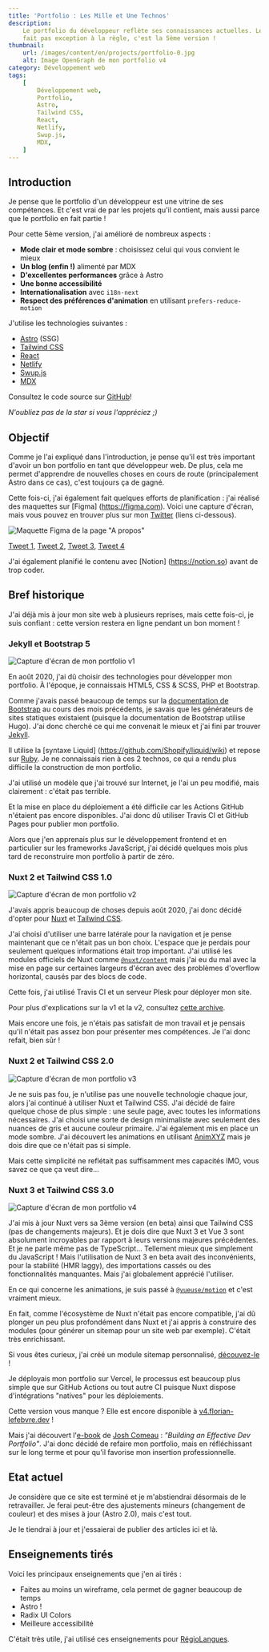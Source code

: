 ```yaml
---
title: 'Portfolio : Les Mille et Une Technos'
description:
    Le portfolio du développeur reflète ses connaissances actuelles. Le mien ne
    fait pas exception à la règle, c'est la 5ème version !
thumbnail:
    url: /images/content/en/projects/portfolio-0.jpg
    alt: Image OpenGraph de mon portfolio v4
category: Développement web
tags:
    [
        Développement web,
        Portfolio,
        Astro,
        Tailwind CSS,
        React,
        Netlify,
        Swup.js,
        MDX,
    ]
---
```


## Introduction

Je pense que le portfolio d'un développeur est une vitrine de ses compétences.
Et c'est vrai de par les projets qu'il contient, mais aussi parce que le
portfolio en fait partie !

Pour cette 5ème version, j'ai amélioré de nombreux aspects :

-   **Mode clair et mode sombre** : choisissez celui qui vous convient le mieux
-   **Un blog (enfin !)** alimenté par MDX
-   **D'excellentes performances** grâce à Astro
-   **Une bonne accessibilité**
-   **Internationalisation** avec `i18n-next`
-   **Respect des préférences d'animation** en utilisant `prefers-reduce-motion`

J'utilise les technologies suivantes :

-   [Astro](https://astro.build) (SSG)
-   [Tailwind CSS](https://tailwindcss.com)
-   [React](https://react.dev)
-   [Netlify](https://www.netlify.com/)
-   [Swup.js](https://swup.js.org/)
-   [MDX](https://mdxjs.com/)

Consultez le code source sur
[GitHub](https://github.com/florian-lefebvre/portfolio)!

_N'oubliez pas de la star si vous l'appréciez ;)_

## Objectif

Comme je l'ai expliqué dans l'introduction, je pense qu'il est très important
d'avoir un bon portfolio en tant que développeur web. De plus, cela me permet
d'apprendre de nouvelles choses en cours de route (principalement Astro dans ce
cas), c'est toujours ça de gagné.

Cette fois-ci, j'ai également fait quelques efforts de planification : j'ai
réalisé des maquettes sur [Figma] (https://figma.com). Voici une capture
d'écran, mais vous pouvez en trouver plus sur mon
[Twitter](https://twitter.com/LfbvrFlo) (liens ci-dessous).

![Maquette Figma de la page "A propos"](/images/content/en/projects/portfolio-1.png)

[Tweet 1](https://twitter.com/LfbvrFlo/status/1596097811480805376),
[Tweet 2](https://twitter.com/LfbvrFlo/status/1597347030929924096),
[Tweet 3](https://twitter.com/LfbvrFlo/status/1597616061339561984),
[Tweet 4](https://twitter.com/LfbvrFlo/status/1597892339321954304)

J'ai également planifié le contenu avec [Notion] (https://notion.so) avant de
trop coder.

## Bref historique

J'ai déjà mis à jour mon site web à plusieurs reprises, mais cette fois-ci, je
suis confiant : cette version restera en ligne pendant un bon moment !

### Jekyll et Bootstrap 5

![Capture d'écran de mon portfolio v1](/images/content/en/projects/portfolio-2.png)

En août 2020, j'ai dû choisir des technologies pour développer mon portfolio. À
l'époque, je connaissais HTML5, CSS & SCSS, PHP et Bootstrap.

Comme j'avais passé beaucoup de temps sur la
[documentation de Bootstrap](https://getbootstrap.com/docs) au cours des mois
précédents, je savais que les générateurs de sites statiques existaient (puisque
la documentation de Bootstrap utilise Hugo). J'ai donc cherché ce qui me
convenait le mieux et j'ai fini par trouver [Jekyll](https://jekyllrb.com/).

Il utilise la [syntaxe Liquid] (https://github.com/Shopify/liquid/wiki) et
repose sur [Ruby](https://www.ruby-lang.org/). Je ne connaissais rien à ces 2
technos, ce qui a rendu plus difficile la construction de mon portfolio.

J'ai utilisé un modèle que j'ai trouvé sur Internet, je l'ai un peu modifié,
mais clairement : c'était pas terrible.

Et la mise en place du déploiement a été difficile car les Actions GitHub
n'étaient pas encore disponibles. J'ai donc dû utiliser Travis CI et GitHub
Pages pour publier mon portfolio.

Alors que j'en apprenais plus sur le développement frontend et en particulier
sur les frameworks JavaScript, j'ai décidé quelques mois plus tard de
reconstruire mon portfolio à partir de zéro.

### Nuxt 2 et Tailwind CSS 1.0

![Capture d'écran de mon portfolio v2](/images/content/en/projects/portfolio-3.png)

J'avais appris beaucoup de choses depuis août 2020, j'ai donc décidé d'opter
pour [Nuxt](https://nuxtjs.org) et [Tailwind CSS](https://tailwindcss.com/).

J'ai choisi d'utiliser une barre latérale pour la navigation et je pense
maintenant que ce n'était pas un bon choix. L'espace que je perdais pour
seulement quelques informations était trop important. J'ai utilisé les modules
officiels de Nuxt comme [`@nuxt/content`](https://content.nuxtjs.org/) mais j'ai
eu du mal avec la mise en page sur certaines largeurs d'écran avec des problèmes
d'overflow horizontal, causés par des blocs de code.

Cette fois, j'ai utilisé Travis CI et un serveur Plesk pour déployer mon site.

Pour plus d'explications sur la v1 et la v2, consultez
[cette archive](https://github.com/florian-lefebvre/portfolio/blob/v2_nuxtjs/content/work/2020-11-13-my-porfolio.md).

Mais encore une fois, je n'étais pas satisfait de mon travail et je pensais
qu'il n'était pas assez bon pour présenter mes compétences. Je l'ai donc refait,
bien sûr !

### Nuxt 2 et Tailwind CSS 2.0

![Capture d'écran de mon portfolio v3](/images/content/en/projects/portfolio-4.png)

Je ne suis pas fou, je n'utilise pas une nouvelle technologie chaque jour, alors
j'ai continué à utiliser Nuxt et Tailwind CSS. J'ai décidé de faire quelque
chose de plus simple : une seule page, avec toutes les informations nécessaires.
J'ai choisi une sorte de design minimaliste avec seulement des nuances de gris
et aucune couleur primaire. J'ai également mis en place un mode sombre. J'ai
découvert les animations en utilisant [AnimXYZ](https://animxyz.com/) mais je
dois dire que ce n'était pas si simple.

Mais cette simplicité ne reflétait pas suffisamment mes capacités IMO, vous
savez ce que ça veut dire...

### Nuxt 3 et Tailwind CSS 3.0

![Capture d'écran de mon portfolio v4](/images/content/en/projects/portfolio-5.png)

J'ai mis à jour Nuxt vers sa 3ème version (en beta) ainsi que Tailwind CSS (pas
de changements majeurs). Et je dois dire que Nuxt 3 et Vue 3 sont absolument
incroyables par rapport à leurs versions majeures précédentes. Et je ne parle
même pas de TypeScript... Tellement mieux que simplement du JavaScript ! Mais
l'utilisation de Nuxt 3 en beta avait des inconvénients, pour la stabilité (HMR
laggy), des importations cassés ou des fonctionnalités manquantes. Mais j'ai
globalement apprécié l'utiliser.

En ce qui concerne les animations, je suis passé à
[`@vueuse/motion`](https://motion.vueuse.org/) et c'est vraiment mieux.

En fait, comme l'écosystème de Nuxt n'était pas encore compatible, j'ai dû
plonger un peu plus profondément dans Nuxt et j'ai appris à construire des
modules (pour générer un sitemap pour un site web par exemple). C'était très
enrichissant.

Si vous êtes curieux, j'ai créé un module sitemap personnalisé,
[découvez-le](https://github.com/florian-lefebvre/portfolio/blob/c513428dea912a19ffb684b8b571b08b8882158c/modules/sitemap.ts)
!

Je déployais mon portfolio sur Vercel, le processus est beaucoup plus simple que
sur GitHub Actions ou tout autre CI puisque Nuxt dispose d'intégrations
"natives" pour les déploiements.

<Alert>

Cette version vous manque ? Elle est encore disponible à
[v4.florian-lefebvre.dev](https://v4.florian-lefebvre.dev) !

</Alert>

Mais j'ai découvert l'[e-book](https://www.joshwcomeau.com/effective-portfolio/)
de [Josh Comeau](https://www.joshwcomeau.com/) : _"Building an Effective Dev
Portfolio"_. J'ai donc décidé de refaire mon portfolio, mais en réfléchissant
sur le long terme et pour qu'il favorise mon insertion professionnelle.

## Etat actuel

Je considère que ce site est terminé et je m'abstiendrai désormais de le
retravailler. Je ferai peut-être des ajustements mineurs (changement de couleur)
et des mises à jour (Astro 2.0), mais c'est tout.

Je le tiendrai à jour et j'essaierai de publier des articles ici et là.

## Enseignements tirés

Voici les principaux enseignements que j'en ai tirés :

-   Faites au moins un wireframe, cela permet de gagner beaucoup de temps
-   Astro !
-   Radix UI Colors
-   Meilleure accessibilité

C'était très utile, j'ai utilisé ces enseignements pour
[RégioLangues](/projects/regiolangues).
